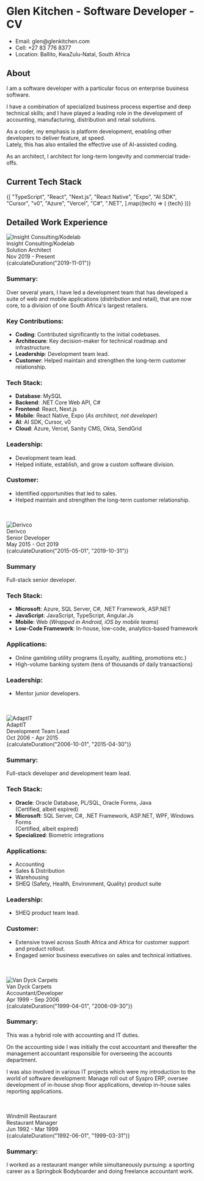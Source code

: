
# Glen Kitchen - Software Developer - CV

<ul>
  <li>Email: glen@glenkitchen.com</li>
  <li>Cell: +27 83 776 8377</li>
  <li>Location: Ballito, KwaZulu-Natal, South Africa</li>
</ul>

## About

I am a software developer with a particular focus on enterprise business software.

I have a combination of specialized business process expertise and deep technical skills; and I have played a leading role in the development of accounting, manufacturing, distribution and retail solutions.

As a coder, my emphasis is platform development, enabling other developers to deliver feature, at speed.  
Lately, this has also entailed the effective use of AI-assisted coding.

As an architect, I architect for long-term longevity and commercial trade-offs.

## Current Tech Stack

<div className="flex flex-wrap gap-2 mb-6">
  {[
    "TypeScript",
    "React",
    "Next.js",
    "React Native",
    "Expo",
    "AI SDK",
    "Cursor",
    "v0",
    "Azure",
    "Vercel",
    "C#",
    ".NET",
  ].map((tech) => (
    <Badge key={tech}>{tech}</Badge>
  ))}
</div>

## Detailed Work Experience

<div className="flex items-center justify-between mb-6">
  <div className="flex items-center gap-4">
    <Image
      src="/insight.jpg"
      alt="Insight Consulting/Kodelab"
      width={48}
      height={48}
      className="object-contain"
    />
    <div>
      <div className="font-semibold">Insight Consulting/Kodelab</div>
      <div className="text-sm text-muted-foreground">Solution Architect</div>
    </div>
  </div>
  <div className="text-right">
    <div className="text-sm text-muted-foreground">Nov 2019 - Present</div>
    <div className="text-sm text-muted-foreground font-medium">
      {calculateDuration("2019-11-01")}
    </div>
  </div>
</div>

### Summary:

Over several years, I have led a development team that has developed a suite of web and mobile applications (distribution and retail), that are now core, to a division of one South Africa's largest retailers.

### Key Contributions:

- **Coding**: Contributed significantly to the initial codebases.
- **Architecure**: Key decision-maker for technical roadmap and infrastructure.
- **Leadership**: Development team lead.
- **Customer**: Helped maintain and strengthen the long-term customer relationship.

### Tech Stack:

- **Database**: MySQL
- **Backend**: .NET Core Web API, C#
- **Frontend**: React, Next.js
- **Mobile**: React Native, Expo (_As architect, not developer_)
- **AI**: AI SDK, Cursor, v0
- **Cloud**: Azure, Vercel, Sanity CMS, Okta, SendGrid

### Leadership:

- Development team lead.
- Helped initiate, establish, and grow a custom software division.

### Customer:

- Identified opportunities that led to sales.
- Helped maintain and strengthen the long-term customer relationship.

<br />
<br />

<div className="flex items-center justify-between mb-6 pt-12">
  <div className="flex items-center gap-4">
    <Image
      src="/derivco.jpg"
      alt="Derivco"
      width={48}
      height={48}
      className="object-contain"
    />
    <div>
      <div className="font-semibold">Derivco</div>
      <div className="text-sm text-muted-foreground">Senior Developer</div>
    </div>
  </div>
  <div className="text-right">
    <div className="text-sm text-muted-foreground">May 2015 - Oct 2019</div>
    <div className="text-sm text-muted-foreground font-medium">
      {calculateDuration("2015-05-01", "2019-10-31")}
    </div>
  </div>
</div>

### Summary

Full-stack senior developer.

### Tech Stack:

- **Microsoft**: Azure, SQL Server, C#, .NET Framework, ASP.NET
- **JavaScript**: JavaScript, TypeScript, Angular.Js
- **Mobile**: Web (_Wrapped in Android, iOS by mobile teams_)
- **Low-Code Framework**: In-house, low-code, analytics-based framework

### Applications:

- Online gambling utility programs (Loyalty, auditing, promotions etc.)
- High-volume banking system (tens of thousands of daily transactions)

### Leadership:

- Mentor junior developers.

<br />
<br />

<div className="flex items-center justify-between mb-6">
  <div className="flex items-center gap-4">
    <Image
      src="/adaptit.jpg"
      alt="AdaptIT"
      width={48}
      height={48}
      className="object-contain"
    />
    <div>
      <div className="font-semibold">AdaptIT</div>
      <div className="text-sm text-muted-foreground">Development Team Lead</div>
    </div>
  </div>
  <div className="text-right">
    <div className="text-sm text-muted-foreground">Oct 2006 - Apr 2015</div>
    <div className="text-sm text-muted-foreground font-medium">
      {calculateDuration("2006-10-01", "2015-04-30")}
    </div>
  </div>
</div>

### Summary:

Full-stack developer and development team lead.

### Tech Stack:

- **Oracle**: Oracle Database, PL/SQL, Oracle Forms, Java  
  (Certified, albeit expired)
- **Microsoft**: SQL Server, C#, .NET Framework, ASP.NET, WPF, Windows Forms  
  (Certified, albeit expired)
- **Specialized**: Biometric integrations

### Applications:

- Accounting
- Sales & Distribution
- Warehousing
- SHEQ (Safety, Health, Environment, Quality) product suite

### Leadership:

- SHEQ product team lead.

### Customer:

- Extensive travel across South Africa and Africa for customer support and product rollout.
- Engaged senior business executives on sales and technical initiatives.

<br />
<br />

<div className="flex items-center justify-between mb-6 pt-12">
  <div className="flex items-center gap-4">
    <Image
      src="/vandyck.jpeg"
      alt="Van Dyck Carpets"
      width={48}
      height={48}
      className="object-contain"
    />
    <div>
      <div className="font-semibold">Van Dyck Carpets</div>
      <div className="text-sm text-muted-foreground">Accountant/Developer</div>
    </div>
  </div>
  <div className="text-right">
    <div className="text-sm text-muted-foreground">Apr 1999 - Sep 2006</div>
    <div className="text-sm text-muted-foreground font-medium">
      {calculateDuration("1999-04-01", "2006-09-30")}
    </div>
  </div>
</div>

### Summary:

This was a hybrid role with accounting and IT duties.

On the accounting side I was initially the cost accountant and thereafter the management accountant responsible for overseeing the accounts department.

I was also involved in various IT projects which were my introduction to the world of software development:
Manage roll out of Syspro ERP, oversee development of in-house shop floor applications, develop in-house sales reporting applications.

<br />
<br />

<div className="flex items-center justify-between mb-6 pt-12">
  <div className="flex items-center gap-4">
    <div>
      <div className="font-semibold">Windmill Restaurant</div>
      <div className="text-sm text-muted-foreground">Restaurant Manager</div>
    </div>
  </div>
  <div className="text-right">
    <div className="text-sm text-muted-foreground">Jun 1992 - Mar 1999</div>
    <div className="text-sm text-muted-foreground font-medium">
      {calculateDuration("1992-06-01", "1999-03-31")}
    </div>
  </div>
</div>

### Summary:

I worked as a restaurant manger while simultaneously pursuing: a sporting career as a Springbok Bodyboarder and doing freelance accountant work.
